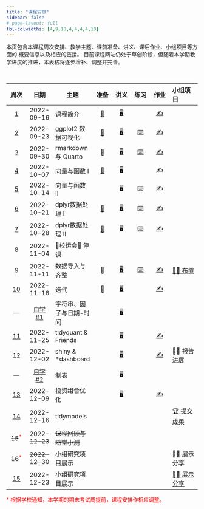```yaml
---
title: "课程安排"
sidebar: false
# page-layout: full
tbl-colwidths: [4,9,18,4,4,4,4,10]
---
```


:::{.callout-note}
本页包含本课程周次安排、教学主题、课前准备、讲义、课后作业、小组项目等方面的
概要信息以及相应的链接。
目前课程网站仍处于草创阶段，但随着本学期教学进度的推进，本表格将逐步增补、调整并完善。
:::

<br>

:::{.column-body}

|  周次  |  日期  |主题    |  准备  |  讲义  |  练习  |  作业  |  小组项目  |
|:------:|:------:|--------|:------:|:------:|:------:|:------:|:-----------|
| [1](/weeks/week-01.qmd)  | 2022-09-16  | 课程简介           | [📖](/weeks/week-01.qmd#课前准备) | [🖥️](/slides/lec-01/L01_Introduction.html "第1讲 课程简介")  |   | [✍️](/hw/hw-01.qmd "课后作业") |  |
| [2](/weeks/week-02.qmd)  | 2022-09-23  | ggplot2 数据可视化 | [📖](/weeks/week-02.qmd#课前准备) | [🖥️](/slides/lec-02/L02_Visualization.html "第2讲 ggplot2数据可视化") | [⌨️](/weeks/week-02.qmd#随堂练习) | [✍️](/hw/hw-02.qmd "课后作业") |   |
| [3](/weeks/week-03.qmd)  | 2022-09-30  | rmarkdown 与 Quarto | [📖](/weeks/week-03.qmd#课前准备) | [🖥️](/slides/lec-03/L03_Quarto.html "第3讲 rmarkdown与Quarto") | [⌨️](/weeks/week-03.qmd#随堂练习)  | [✍️](/hw/hw-03.qmd "课后作业") |   |
| [4](/weeks/week-04.qmd)  | 2022-10-07  | 向量与函数 I | [📖](/weeks/week-04.qmd#课前准备) | [🖥️](/slides/lec-04/L04_Vectors_Functions.html "第4讲 向量与函数") |    | [✍️](/hw/hw-04.qmd "课后作业") |   |
| [5](/weeks/week-05.qmd)  | 2022-10-14  | 向量与函数 II |   | [🖥️](/slides/lec-04/L04_Vectors_Functions.html "第4讲 向量与函数") | [⌨️](/weeks/week-05.qmd#随堂练习)  | [✍️](/hw/hw-05.qmd "课后作业") |   |
| [6](/weeks/week-06.qmd)  | 2022-10-21  | dplyr数据处理 I | [📖](/weeks/week-06.qmd#课前准备) | [🖥️](/slides/lec-05/L05_Transformation.html "第5讲 dplyr数据处理") | [⌨️](/weeks/week-06.qmd#随堂练习)  | [✍️](/hw/hw-06.qmd "课后作业") |   |
| [7](/weeks/week-07.qmd)  | 2022-10-28  | dplyr数据处理 II | [📖](/weeks/week-07.qmd#课前准备) | [🖥️](/slides/lec-05/L05_Transformation.html "第5讲 dplyr数据处理") | [⌨️](/weeks/week-07.qmd#随堂练习) | [✍️](/hw/hw-07.qmd "课后作业") |   |
| 8  | 2022-11-04  | 🏃校运会🏅 停课 |    |    |    |    |    |
| [9](/weeks/week-08.qmd)  | 2022-11-11  | 数据导入与齐整 | [📖](/weeks/week-08.qmd#课前准备) | [🖥️](/slides/lec-06/L06_Import_Tidy.html "第6讲 数据导入与齐整") | [⌨️](/weeks/week-08.qmd#随堂练习) | [✍️](/hw/hw-08.qmd "课后作业") |  [👨‍🏫 布置](project/team-project.html) |
| [10](/weeks/week-09.qmd)  | 2022-11-18  | 迭代 | [📖](/weeks/week-09.qmd#课前准备) | [🖥️](/slides/lec-07/L07_Iteration.html "第7讲 迭代") |    | [✍️](/hw/hw-10.qmd "课后作业")  |    |
| — | [自学#1](/selfs/self-01-sfl.qmd)  | 字符串、因子与日期-时间 |    | [🖥️](/slides/lec-08/L08_String_Factor_Datetime.html "第8讲 字符串、因子与日期-时间")  |    |    |    |
| [11](/weeks/week-11.qmd)  | 2022-11-25  | tidyquant & Friends |    | [🖥️](/slides/lec-09/L09_tidyquant.html "第9讲 tidyquant & Friends") |    | [✍️](/hw/hw-11.qmd "课后作业") |    |
| [12](/weeks/week-12.qmd)  | 2022-12-02  | shiny & *dashboard |    | [🖥️](/slides/lec-10/L10_shiny_dashboard.html "第10讲 shiny & *dashboard") |    | [✍️](/hw/hw-12.qmd "课后作业")   | 👨‍🏫 [报告进展](/project/team-project.html#研究进展汇报) |
| — | [自学#2](/selfs/self-02-gt.qmd)  | 制表 |    | [🖥️](/slides/lec-11/L11_Tabulation.html "第11讲 制表")  |    |    |    |
| [13](/weeks/week-13.qmd)  | 2022-12-09  | 投资组合优化 |    | [🖥️](/slides/lec-12/L12_Portfolio.html "第12讲 投资组合优化")  |    | [✍️](/hw/hw-13.qmd "课后作业") |    |
| [14](/weeks/week-14.qmd)  | 2022-12-16  | tidymodels |    |    |    |    | [🏆 提交成果](/project/team-project.html#最终研究成果提交说明) |
| ~~15~~^[*]{style="color:red"}^  | ~~2022-12-23~~  | ~~课程回顾与随堂小测~~ |    |    |    |    |    |
| ~~16~~^[*]{style="color:red"}^  | ~~2022-12-30~~  | ~~小组研究项目展示~~ |    |    |    |    | ~~👨‍🏫 展示分享~~ |
| [15](/weeks/week-15.qmd)  | 2022-12-23  | 小组研究项目展示 |    |    |    |    | [👨‍🏫 展示分享](/project/team-project.html#展示与分享) |

:::

[* 根据学校通知，本学期的期末考试周提前，课程安排作相应调整。]{style="color:red"}

<!-- 👨‍🏫 ⏳   🏆  🐝 进行中 -->

